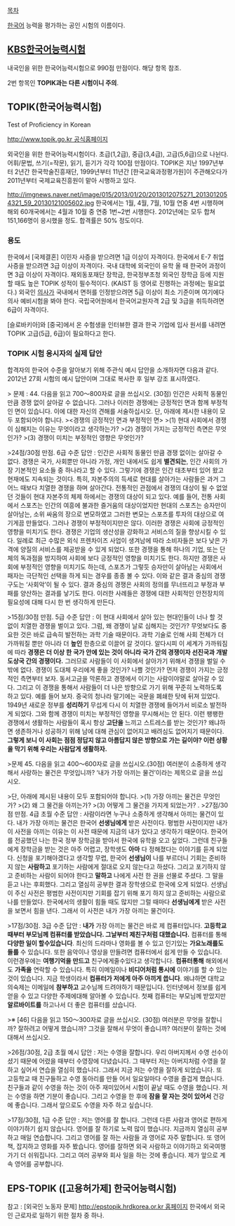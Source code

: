 [[목차]]

[[한국어]] 능력을 평가하는 공인 시험의 이름이다.

== [[KBS한국어능력시험]] ==
내국인을 위한 한국어능력시험으로 990점 만점이다. 해당 항목 참조.

2번 항목인 '''TOPIK과는 다른 시험이니 주의'''.
== TOPIK(한국어능력시험) ==
Test of Proficiency in Korean

[[http://www.topik.go.kr 공식홈페이지]]

외국인을 위한 한국어능력시험이다. 초급(1,2급), 중급(3,4급), 고급(5,6급)으로 나뉜다. 어휘/문법, 쓰기(=작문), 읽기, 듣기가 각각 100점 만점이다. TOPIK은 지난 1997년부터 2년간 한국학술진흥재단, 1999년부터 11년간 [한국교육과정평가원]이 주관해오다가 2011년부터 국제교육진흥원이 맡아 시행하고 있다.

http://imgnews.naver.net/image/015/2013/01/20/2013012075271_2013012054321_59_20130121005602.jpg
한국에서는 1월, 4월, 7월, 10월 연중 4번 시행하며 해외 60개국에서는 4월과 10월 중 연중 1번~2번 시행한다. 2012년에는 모두 합쳐 151,166명이 응시했을 정도. 합격률은 50% 정도이다.
=== 용도 ===
한국에서 [국제결혼] 이민자 사증을 받으려면 1급 이상이 자격이다. 
한국에서 E-7 취업사증을 받으려면 3급 이상이 자격이다. 
국내 대학에 외국인이 유학 올 때 한국어 과정이면 3급 이상이 자격이다. 재외동포재단 장학금, 한국정부초청 외국인 장학금 등에 지원할 때도 높은 TOPIK 성적이 필수적이다. (KAIST 등 영어로 진행하는 과정에는 필요없다.)
외국인 [[의사]]가 국내에서 면허를 인정받으려면 5급 이상이 최소 기준이며 여기에다 의사 예비시험을 봐야 한다.
국립국어원에서 한국어교원자격 2급 및 3급을 취득하려면 6급이 자격이다.

[슬로바키아]와 [중국]에서 온 수험생을 인터뷰한 결과 한국 기업에 입사 원서를 내려면 TOPIK 고급(5급, 6급)이 필요하다고 한다.
=== TOPIK 시험 응시자의 실제 답안 ===
합격자의 한국어 수준을 알아보기 위해 주관식 예시 답안을 소개하자면 다음과 같다. 2012년 27회 시험의 예시 답안이며 그대로 복사한 후 일부 강조 표시하였다.

> 문제 : 44. 다음을 읽고 700～800자로 글을 쓰십시오. (30점) 인간은 사회적 동물인 만큼 경쟁 없이 살아갈 수 없습니다. 그러나 이러한 경쟁에는 긍정적인 면과 함께 부정적인 면이 있습니다. 이에 대한 자신의 견해를 서술하십시오. 단, 아래에 제시한 내용이 모두 포함되어야 합니다. 
><경쟁의 긍정적인 면과 부정적인 면>
>(1) 현대 사회에서 경쟁이 심해지는 이유는 무엇이라고 생각하는가?
>(2) 경쟁이 가지는 긍정적인 측면은 무엇인가?
>(3) 경쟁이 미치는 부정적인 영향은 무엇인가?

>24점/30점 만점. 6급 수준 답안 : 인간은 사회적 동물인 만큼 경쟁 없이는 살아갈 수 없다. 경쟁은 국가, 사회뿐만 아니라 가정, 개인 내에서도 쉽게 '''별견되는''', 인간 사회의 가장 기본적인 요소들 중 하나라고 할 수 있다. 그렇기에 경쟁은 인간 태초부터 있어 왔고 현재에도 지속되는 것이다. 특히, 자본주의의 득세로 현대를 살아가는 사람들은 과거 그 어느 때보다 치열한 경쟁을 하며 살아간다. 전통적인 관점에서 경쟁의 대상이 될 수 없었던 것들이 현대 자본주의 체제 하에서는 경쟁의 대상이 되고 있다. 예를 들어, 전통 사회에서 스포츠는 인간의 여흥에 불과한 즐거움의 대상이었지만 현대의 스포츠는 승자만이 살아남는, 소위 싸움의 장으로 변모하였고 그러한 변모는 스포츠를 투자의 대상으로 여기게끔 만들었다. 그러나 경쟁이 부정적이지만은 않다. 이러한 경쟁은 사회에 긍정적인 영향을 미치기도 한다. 경쟁은 기업의 생산성을 강화하고 서비스의 질을 향상시킬 수 있다. 일례로 최근 수많은 외식 프렌차이즈 사업이 생겨남에 따라 소비자들은 보다 낮은 가격에 양질의 서비스를 제공받을 수 있게 되었다. 또한 경쟁을 통해 하나의 기업, 또는 단체의 독과점을 방지하여 사회에 보다 긍정적인 영향을 미치기도 한다. 하지만 경쟁은 사회에 부정적인 영향을 미치기도 하는데, 스포츠가 그렇듯 승자만이 살아남는 사회에서 패자는 극단적인 선택을 하게 되는 경우를 종종 볼 수 있다. 이와 같은 결과 중심의 경쟁 구도는 ‘사회악’이 될 수 있다. 결과 중심의 경쟁은 사회의 정의를 무너뜨리고 부정과 부패를 양산하는 결과를 낳기도 한다. 이러한 사례들은 경쟁에 대한 사회적인 안전장치의 필요성에 대해 다시 한 번 생각하게 만든다.

>15점/30점 만점. 5급 수준 답안 : 이 현대 사회에서 살아 있는 현대인들이 너나 할 것 없이 치열한 경쟁을 벌이고 있다. 그럼, 왜 경쟁이 날로 심해지는 것인가? 무엇보다도 중요한 것은 바로 급속히 발전하는 과학 기술 때문이다. 과학 기술로 인해 사회 전체가 더 가까워질 뿐만 아니라 더 '''높인''' 한층으로 이끌어 갈 것이다. 알다시피 이 세계가 가까워짐에 따라 '''경쟁은 더 이상 한 국가 안에 있는 것이 아니라 국가 간의 경쟁이자 선진국과 개발도상국 간의 경쟁이다.''' 그러므로 사람들이 이 사회에서 살아가기 위해서 경쟁을 벌일 수밖에 없다. 경쟁이 도대체 우리에게 좋을 것인가? 나쁠 것인가? 먼저 경쟁이 가지는 긍정적인 측면부터 보자. 동서고금을 막론하고 경쟁에서 이기는 사람이야말로 살아갈 수 있다. 그리고 이 경쟁을 통해서 사람들이 더 나은 방향으로 가기 위해 꾸준히 노력하도록 하고 있다. 예를 들어 보자. 중국의 청나라 말기에는 국문을 폐쇄한 탓에 뒤져 있었다. 1949년 새로운 정부를 '''성리하기''' 무섭게 다시 이 치열한 경쟁에 들어가서 비로소 발전하게 되었다. 그와 함께 경쟁이 미치는 부정적인 영향을 무시해서는 안 된다. 이런 팽팽한 경쟁에서 생활하는 사람들이 혹시 항상 '''고단을''' 느끼고 스트레스를 받는 것인가? 왜냐하면 생존하거나 성공하기 위해 남에 대해 관심이 없어지고 배려심도 없어지기 때문이다. '''그렇게 보니 이 사회는 점점 정답지 않고 아름답지 않은 방향으로 가는 길이야? 이런 상황을 막기 위해 우리는 사람답게 생활하자.'''

>문제 45. 다음을 읽고 400～600자로 글을 쓰십시오.(30점) 여러분이 소중하게 생각해서 사랑하는 물건은 무엇입니까? ‘내가 가장 아끼는 물건’이라는 제목으로 글을 쓰십시오. 

>단, 아래에 제시된 내용이 모두 포함되어야 합니다.
>(1) 가장 아끼는 물건은 무엇인가?
>(2) 왜 그 물건을 아끼는가?
>(3) 어떻게 그 물건을 가지게 되었는가?
.
>27점/30점 만점. 4급 초월 수준 답안 : 사람이라면 누구나 소중하게 생각해서 아끼는 물건이 있다. 내가 가장 아끼는 물건은 한국어 '''선생님에게''' 받은 사전이다. 평범한 사전이지만 내가 이 사전을 아끼는 이유는 이 사전 때문에 지금의 내가 있다고 생각하기 때문이다. 한국어를 전공했던 나는 한국 정부 장학금을 받아서 한국에 유학을 오고 싶었다. 그런데 친구들에게 장학금을 받는 것은 아주 어렵고, 장학생도 '''아마''' 다 정해졌다는 이야기를 듣게 되었다. 신청을 포기해야겠다고 생각할 무렵, 한국어 '''선생님이''' 나를 부르더니 기회는 준비하지 않는 '''사람하고''' 포기하는 사람에게 절대로 오지 않는다고 하셨다. 그리고 포기하지 않고 준비하는 사람이 되어야 한다고 '''말하고''' 나에게 사전 한 권을 선물로 주셨다. 그 말을 듣고 나는 후회했다. 그리고 열심히 공부한 결과 장학생으로 한국에 오게 되었다. 선생님이 주신 사전은 평범한 사전이지만 기회를 잡기 위해 포기 하지 않고 준비하는 사람으로 나를 만들었다. 한국에서의 생활이 힘들 때도 많지만 그럴 때마다 '''선생님에게''' 받은 사전을 보면서 힘을 낸다. 그래서 이 사전은 내가 가장 아끼는 물건이다.

>17점/30점. 3급 수준 답안 : '''내가''' 가장 아끼는 물건은 바로 제 컴퓨터입니다. '''고등학교때부터 부모님께 컴퓨터를 받았습니다. 그날부터 제친구처럼 대했습니다.''' 컴퓨터를 통해 '''다양한 일이 할수있습니다'''. 최신의 드라마나 영화를 볼 수 있고 인기있는 '''가요노래를도 들를''' 수 있습니다. 또한 음악이나 영상을 만들려면 컴퓨터에서 쉽게 만들 수 있습니다. 이런경우에는 '''여행기억을 만드고''' 친구에게줄수있다고 생각합니다. '''컴퓨터통해''' 해외에서도 '''가족을''' 연락할 수 있습니다. 특히 이메일이나 '''비디어처럼 통시에''' 이야기를 할 수 있는 것이 있습니다. 지금 학생이라서 '''컴퓨터가 저에게 아주 아끼게 씁니다'''. 왜냐하면 대학교의숙제는 이메일에 '''참부하고''' 교수님께 드려야하기 때문입니다. 인터넷에서 정보를 쉽게 얻을 수 있고 다양한 주제에대해 알아볼 수 있습니다. 첫째 컴퓨터는 부모님께 받았지만 '''알르바이트를''' 하고나서 더 좋은 컴퓨터를 샀습니다.

>※ [46] 다음을 읽고 150～300자로 글을 쓰십시오. (30점) 여러분은 무엇을 잘합니까? 잘하려고 어떻게 했습니까? 그것을 잘해서 무엇이 좋습니까? 여러분이 잘하는 것에 대해서 쓰십시오.

>26점/30점, 2급 초월 예시 답안 : 저는 수영을 잘합니다. 우리 아버지께서 수영 선수이셨기 때문에 어렸을 때부터 수영장에 다녔습니다. 그 때부터 저는 아버지처럼 수영을 잘하고 싶어서 연습을 열심히 했습니다. 그래서 지금 저는 수영을 잘하게 되었습니다. 또 고등학교 때 친구들하고 수영 동아리를 만들 어서 일요일마다 수영을 즐겁게 했습니다. 친구들과 같이 수영을 하는 것이 아주 재미있어서 시험이 끝날 때도 수영을 했습니다. 저는 수영을 하면 기분이 좋습니다. 그리고 수영을 한 후에 '''잠을 잘 자는 것이 있어서''' 건강에 좋습니다. 그래서 앞으로도 수영을 자주 하고 싶습니다.

>17점/30점, 1급 수준 답안 : 저는 영어를 잘 합니다. 그런데 다른 사람과 영어로 편하게 이야기하기 쉽지 않습니다. 영어를 잘 하기로 노력 많이 했습니다. 지금까지 열심히 공부하고 매일 연습합니다. 그리고 영어를 잘 하는 사람들 과 영어로 자주 말합니다. 또 영어책, 잡지하고 영화를 자주 봤습니다. 영어를 잘하면 외국 사람하고 이야기하고 외국여행 가기 더 쉬워집니다. 그리고 여러 공부와 회사 일을 하는 것에 좋습니다. 제가 앞으로 계속 영어를 공부합니다.

== EPS-TOPIK ([고용허가제] 한국어능력시험) ==
참고 : [외국인 노동자 문제]
[[http://epstopik.hrdkorea.or.kr 홈페이지]]
한국에서 외국인 근로자로 일하기 위한 절차 중 하나.
